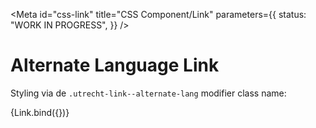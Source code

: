 <!-- @license CC0-1.0 -->


<Meta
  id="css-link"
  title="CSS Component/Link"
  parameters={{
    status: "WORK IN PROGRESS",
  }}
/>

# Alternate Language Link

Styling via de `.utrecht-link--alternate-lang` modifier class name:

<Canvas>
  <Story
    name="--alternate-lang"
    args={{
      hreflang: "en",
      lang: "en",
      textContent: "EN",
      title: "This page in English",
    }}
  >
    {Link.bind({})}
  </Story>
</Canvas>
